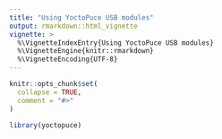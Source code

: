 ```yaml
---
title: "Using YoctoPuce USB modules"
output: rmarkdown::html_vignette
vignette: >
  %\VignetteIndexEntry{Using YoctoPuce USB modules}
  %\VignetteEngine{knitr::rmarkdown}
  %\VignetteEncoding{UTF-8}
---
```


```r
knitr::opts_chunk$set(
  collapse = TRUE,
  comment = "#>"
)
```

```r
library(yoctopuce)
```
